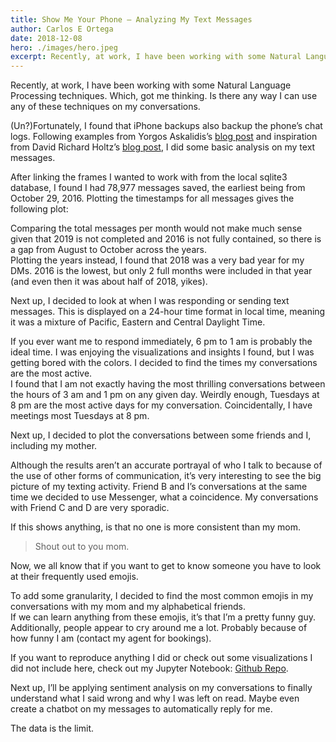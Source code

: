 ```yaml
---
title: Show Me Your Phone — Analyzing My Text Messages
author: Carlos E Ortega
date: 2018-12-08
hero: ./images/hero.jpeg
excerpt: Recently, at work, I have been working with some Natural Language Processing techniques. Which, got me thinking. Is there any way I can use any of these techniques on my conversations.
---
```

Recently, at work, I have been working with some Natural Language Processing techniques. Which, got me thinking. Is there any way I can use any of these techniques on my conversations.

(Un?)Fortunately, I found that iPhone backups also backup the phone’s chat logs. Following examples from Yorgos Askalidis’s [blog post](https://towardsdatascience.com/heres-how-you-can-access-your-entire-imessage-history-on-your-mac-f8878276c6e9) and inspiration from David Richard Holtz’s [blog post](https://towardsdatascience.com/what-your-imessage-data-says-about-you-daa186db16d), I did some basic analysis on my text messages.

After linking the frames I wanted to work with from the local sqlite3 database, I found I had 78,977 messages saved, the earliest being from October 29, 2016. Plotting the timestamps for all messages gives the following plot:
<div className="Image__Small">
  <img
    src="./images/all_texts.png"
    title=""
    alt=""
  />
</div>
Comparing the total messages per month would not make much sense given that 2019 is not completed and 2016 is not fully contained, so there is a gap from August to October across the years.
<div className="Image__Small">
  <img
    src="./images/years.png"
    title=""
    alt=""
  />
</div>
Plotting the years instead, I found that 2018 was a very bad year for my DMs. 2016 is the lowest, but only 2 full months were included in that year (and even then it was about half of 2018, yikes).

Next up, I decided to look at when I was responding or sending text messages. This is displayed on a 24-hour time format in local time, meaning it was a mixture of Pacific, Eastern and Central Daylight Time.
<div className="Image__Small">
  <img
    src="./images/time_of_day.png"
    title=""
    alt=""
  />
</div>
If you ever want me to respond immediately, 6 pm to 1 am is probably the ideal time. I was enjoying the visualizations and insights I found, but I was getting bored with the colors. I decided to find the times my conversations are the most active.
<div className="Image__Small">
  <img
    src="./images/time_heatmap.png"
    title=""
    alt=""
  />
</div>
I found that I am not exactly having the most thrilling conversations between the hours of 3 am and 1 pm on any given day. Weirdly enough, Tuesdays at 8 pm are the most active days for my conversation. Coincidentally, I have meetings most Tuesdays at 8 pm.

Next up, I decided to plot the conversations between some friends and I, including my mother.
<div className="Image__Small">
  <img
    src="./images/people_comparison.png"
    title=""
    alt=""
  />
</div>
Although the results aren’t an accurate portrayal of who I talk to because of the use of other forms of communication, it’s very interesting to see the big picture of my texting activity. Friend B and I’s conversations at the same time we decided to use Messenger, what a coincidence. My conversations with Friend C and D are very sporadic.

If this shows anything, is that no one is more consistent than my mom.

> Shout out to you mom.

Now, we all know that if you want to get to know someone you have to look at their frequently used emojis.
<div className="Image__Small">
  <img
    src="./images/emojis_sent_and_received.png"
    title=""
    alt=""
  />
</div>
To add some granularity, I decided to find the most common emojis in my conversations with my mom and my alphabetical friends.
<div className="Image__Small">
  <img
    src="./images/all_emojis_convos.png"
    title=""
    alt=""
  />
</div>
If we can learn anything from these emojis, it’s that I’m a pretty funny guy. Additionally, people appear to cry around me a lot. Probably because of how funny I am (contact my agent for bookings).

If you want to reproduce anything I did or check out some visualizations I did not include here, check out my Jupyter Notebook: [Github Repo](https://github.com/SoyCarloss/iMessage-Analysis).

Next up, I’ll be applying sentiment analysis on my conversations to finally understand what I said wrong and why I was left on read. Maybe even create a chatbot on my messages to automatically reply for me.

The data is the limit.